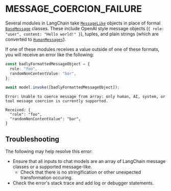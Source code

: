 # MESSAGE_COERCION_FAILURE

Several modules in LangChain take [`MessageLike`](https://api.js.langchain.com/types/_langchain_core.messages.BaseMessageLike.html)
objects in place of formal [`BaseMessage`](/docs/concepts#message-types) classes. These include OpenAI style message objects (`{ role: "user", content: "Hello world!" }`),
tuples, and plain strings (which are converted to [`HumanMessages`](/docs/concepts#humanmessage)).

If one of these modules receives a value outside of one of these formats, you will receive an error like the following:

```ts
const badlyFormattedMessageObject = {
  role: "foo",
  randomNonContentValue: "bar",
};

await model.invoke([badlyFormattedMessageObject]);
```

```
Error: Unable to coerce message from array: only human, AI, system, or tool message coercion is currently supported.

Received: {
  "role": "foo",
  "randomNonContentValue": "bar",
}
```

## Troubleshooting

The following may help resolve this error:

- Ensure that all inputs to chat models are an array of LangChain message classes or a supported message-like.
  - Check that there is no stringification or other unexpected transformation occuring.
- Check the error's stack trace and add log or debugger statements.
